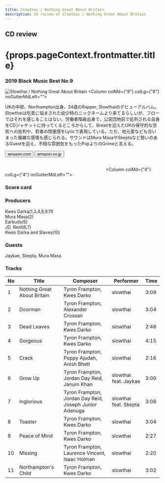 ```yaml
---
title: Slowthai / Nothing Great About Britain
description: CD review of Slowthai / Nothing Great About Britain
---
```




<h2>CD review</h2>
<h1 className="h1--no--margin">{props.pageContext.frontmatter.title}</h1>
<h3><Link to="/best50/2019/">2019 Black Music Best No.9</Link></h3>

<Row  className="image-card-group">
	<Column colMd={"4"} colLg={"4"} noGutterMdLeft="">
       <ImageCard>

![Slowthai / Nothing Great About Britain](../../images/cd/slowthai1L.jpg) 
</ImageCard>
	</Column>
	<Column colMd={"8"} colLg={"8"} noGutterMdLeft="">
	<p>
	UKの中部、Northampton出身、24歳のRapper, Slowthaiのデビューアルバム。Slowthaiは吃音に悩まされた幼少時のニックネームより来てるらしいが、フローではそれを感じることはない。労働者階級出身で、公営団地前で処刑される自身をCDジャケットに持ってくるところからして、Brexitを迎えたUKの保守的な空気への批判や、若者の閉塞感をLyricで表現している。ただ、地元愛なども合いまった複雑な感情も感じられる。サウンドはMura MasaやSkeptaなど勢いのあるGuestを迎え、不穏な雰囲気をもったPopよりのGrimeと言える。
	</p>
	<div>
	    <Button href="https://amzn.to/2Xir6r2" kind="primary" size="small" renderIcon={ArrowUpRight24}>
          amazon.com
        </Button>
        <Button href="https://amzn.to/3hhKWL1" kind="secondary" size="small" renderIcon={ArrowUpRight24}>
          amazon.co.jp
        </Button>
	</div>
	<a style="display:inline-block;overflow:hidden;background:url(https://linkmaker.itunes.apple.com/ja-jp/lockup.svg?releaseDate=2020-03-13&kind=album&bubble=apple_music&style=mono-black) no-repeat;width:180px;height:45px;" href="https://geo.music.apple.com/jp/album/the-mirror/1492347023?mt=1&app=music&ls=1&at=11lcug"></a>
	<a style="display:inline-block;overflow:hidden;background:url(https://linkmaker.itunes.apple.com/ja-jp/badge-lrg.svg?releaseDate=2020-03-13T00:00:00Z&kind=album&bubble=itunes_music) no-repeat;width:140px;height:45px;" href="https://geo.music.apple.com/jp/album/the-mirror/1492347023?app=itunes&at=11lcug"></a>
	</Column>
</Row>
<Row >
	<Column colMd={"4"} colLg={"4"} noGutterMdLeft="">
<div>
    <h3>Score card</h3>
	<SliderJS1 value="1" />
    <SliderJS2 value="1" />
	<SliderJS3 value="2" />
    <SliderJS4 value="8" />
</div>
</Column>
<Column colMd={"8"} colLg={"8"} noGutterMdLeft="">
<div>
<h3>Producers</h3>
<p>Kwes Darka(1,3,4,8,9,11)<br/>
Mura Masa(2)<br/>
Earbuds(5)<br/>
JD. Reid(6,7)<br/>
Kwes Darka and Slaves(10)
</p>
<h3>Guests</h3>
<p>Jaykae, Skepta, Mura Masa
</p>
</div>
</Column>
</Row>

<h3>Tracks</h3>

|No | Title                    	  | Composer      		                                   | Performer	           | Time |
|-	| --------------------------- |	------------------------------------------------------ | --------------------- | ---- |
|1	| Nothing Great About Britain |	Tyron Frampton, Kwes Darko	                           | slowthai	           | 3:09 |
|2	| Doorman                     |	Tyron Frampton, Alexander Crossan	                   | slowthai	           | 3:04 |
|3	| Dead Leaves	              |	Tyron Frampton, Kwes Darko	                           | slowthai	           | 2:48 |
|4	| Gorgeous	                  |	Tyron Frampton, Kwes Darko	                           | slowthai	           | 4:15 |
|5	| Crack	                      |	Tyron Frampton, Poppy Ajudah, Anish Bhatt	           | slowthai              | 2:16 |
|6	| Grow Up	                  |	Tyron Frampton, Jordan Day Reid, Janum Khan	           | slowthai feat. Jaykae | 3:00 |
|7	| Inglorious	              |	Tyron Frampton, Jordan Day Reid, Joseph Junior Adenuga | slowthai feat. Skepta | 3:08 |
|8	| Toaster	                  |	Tyron Frampton, Kwes Darko	                           | slowthai	           | 3:04 |
|9	| Peace of Mind	              |	Tyron Frampton, Kwes Darko	                           | slowthai	           | 2:27 |
|10	| Missing	                  |	Tyron Frampton, Laurence Vincent, Isaac Holman	       | slowthai	           | 2:20 |
|11	| Northampton's Child	      | Tyron Frampton, Kwes Darko	                           | slowthai	           | 3:02 |

